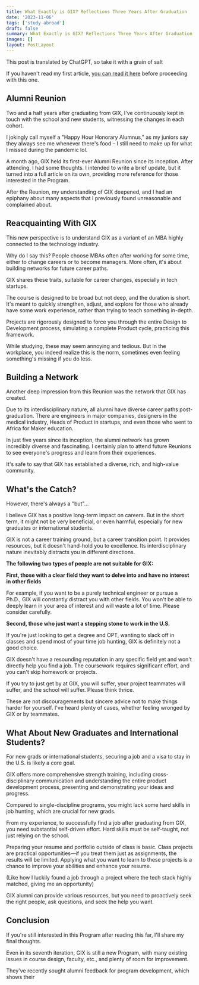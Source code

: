 ```yaml
---
title: What Exactly is GIX? Reflections Three Years After Graduation
date: '2023-11-06'
tags: ['study abroad']
draft: false
summary: What Exactly is GIX? Reflections Three Years After Graduation
images: []
layout: PostLayout
---
```


This post is translated by ChatGPT, so take it with a grain of salt

If you haven't read my first article, [you can read it here](https://joeywang.blog/blog/uw-gix-msti-en) before proceeding with this one.

## Alumni Reunion

Two and a half years after graduating from GIX, I've continuously kept in touch with the school and new students, witnessing the changes in each cohort.

I jokingly call myself a "Happy Hour Honorary Alumnus," as my juniors say they always see me whenever there's food – I still need to make up for what I missed during the pandemic lol.

A month ago, GIX held its first-ever Alumni Reunion since its inception. After attending, I had some thoughts. I intended to write a brief update, but it turned into a full article on its own, providing more reference for those interested in the Program.

After the Reunion, my understanding of GIX deepened, and I had an epiphany about many aspects that I previously found unreasonable and complained about.

## Reacquainting With GIX

This new perspective is to understand GIX as a variant of an MBA highly connected to the technology industry.

Why do I say this? People choose MBAs often after working for some time, either to change careers or to become managers. More often, it's about building networks for future career paths.

GIX shares these traits, suitable for career changes, especially in tech startups.

The course is designed to be broad but not deep, and the duration is short. It's meant to quickly strengthen, adjust, and explore for those who already have some work experience, rather than trying to teach something in-depth.

Projects are rigorously designed to force you through the entire Design to Development process, simulating a complete Product cycle, practicing this framework.

While studying, these may seem annoying and tedious. But in the workplace, you indeed realize this is the norm, sometimes even feeling something's missing if you do less.

## Building a Network

Another deep impression from this Reunion was the network that GIX has created.

Due to its interdisciplinary nature, all alumni have diverse career paths post-graduation. There are engineers in major companies, designers in the medical industry, Heads of Product in startups, and even those who went to Africa for Maker education.

In just five years since its inception, the alumni network has grown incredibly diverse and fascinating. I certainly plan to attend future Reunions to see everyone's progress and learn from their experiences.

It's safe to say that GIX has established a diverse, rich, and high-value community.

## What's the Catch?

However, there's always a "but"...

I believe GIX has a positive long-term impact on careers. But in the short term, it might not be very beneficial, or even harmful, especially for new graduates or international students.

GIX is not a career training ground, but a career transition point. It provides resources, but it doesn't hand-hold you to excellence. Its interdisciplinary nature inevitably distracts you in different directions.

**The following two types of people are not suitable for GIX:**

**First, those with a clear field they want to delve into and have no interest in other fields**

For example, if you want to be a purely technical engineer or pursue a Ph.D., GIX will constantly distract you with other fields. You won't be able to deeply learn in your area of interest and will waste a lot of time. Please consider carefully.

**Second, those who just want a stepping stone to work in the U.S.**

If you're just looking to get a degree and OPT, wanting to slack off in classes and spend most of your time job hunting, GIX is definitely not a good choice.

GIX doesn't have a resounding reputation in any specific field yet and won't directly help you find a job. The coursework requires significant effort, and you can't skip homework or projects.

If you try to just get by at GIX, you will suffer, your project teammates will suffer, and the school will suffer. Please think thrice.

These are not discouragements but sincere advice not to make things harder for yourself. I've heard plenty of cases, whether feeling wronged by GIX or by teammates.

## What About New Graduates and International Students?

For new grads or international students, securing a job and a visa to stay in the U.S. is likely a core goal.

GIX offers more comprehensive strength training, including cross-disciplinary communication and understanding the entire product development process, presenting and demonstrating your ideas and progress.

Compared to single-discipline programs, you might lack some hard skills in job hunting, which are crucial for new grads.

From my experience, to successfully find a job after graduating from GIX, you need substantial self-driven effort. Hard skills must be self-taught, not just relying on the school.

Preparing your resume and portfolio outside of class is basic. Class projects are practical opportunities—if you treat them just as assignments, the results will be limited. Applying what you want to learn to these projects is a chance to improve your abilities and enhance your resume.

(Like how I luckily found a job through a project where the tech stack highly matched, giving me an opportunity)

GIX alumni can provide various resources, but you need to proactively seek the right people, ask questions, and seek the help you want.

## Conclusion

If you're still interested in this Program after reading this far, I'll share my final thoughts.

Even in its seventh iteration, GIX is still a new Program, with many existing issues in course design, faculty, etc., and plenty of room for improvement.

They've recently sought alumni feedback for program development, which shows their
